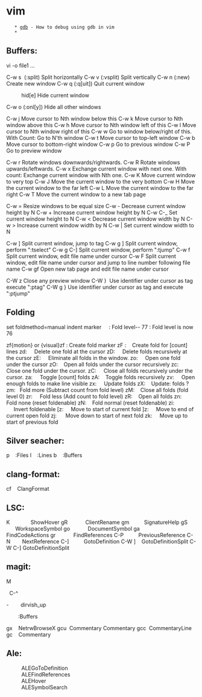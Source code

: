 = vim =

    * [[gdb]] - How to debug using gdb in vim
    *

== Buffers: ==
vi -o file1 ...

C-w s  (:split) Split horizontally
C-w v (:vsplit) Split vertically
C-w n (:new) Create new window
C-w q (:q[uit]) Quit current window
:hid[e] Hide current window
C-w o (:onl[y]) Hide all other windows

C-w j Move cursor to Nth window below this
C-w k Move cursor to Nth window above this
C-w h Move cursor to Nth window left of this
C-w l Move cursor to Nth window right of this
C-w w Go to window below/right of this. With Count: Go to N'th window
C-w t Move cursor to top-left window
C-w b Move cursor to bottom-right window
C-w p Go to previous window
C-w P Go to preview window

C-w r Rotate windows downwards/rightwards.
C-w R Rotate windows upwards/leftwards.
C-w x Exchange current window with next one. With count: Exchange current window with Nth one.
C-w K Move current window to very top
C-w J Move the current window to the very bottom
C-w H Move the current window to the far left
C-w L Move the current window to the far right
C-w T Move the current window to a new tab page

C-w = Resize windows to be equal size
C-w - Decrease current window height by N
C-w + Increase current window height by N
C-w C-_ Set current window height to N
C-w < Decrease current window width by N
C-w > Increase current window width by N
C-w | Set current window width to N

C-w ] Split current window, jump to tag
C-w g ] Split current window, perform ":tselect"
C-w g C-] Split current window, perform ":tjump"
C-w f Split current window, edit file name under cursor
C-w F Split current window, edit file name under cursor and jump to line number following file name
C-w gf Open new tab page and edit file name under cursor

C-W z Close any preview window
C-W }  Use identifier under cursor as tag execute ":ptag"
C-W g } Use identifier under cursor as tag and execute ":ptjump"

== Folding ==
set foldmethod=manual indent marker
{{{     :  Fold level++
}}}     : Fold level--
{{{77 : Fold level is now77
}}}77 : Fold level is now 76


zf{motion} or {visual}zf : Create fold marker
zF :    Create fold for [count] lines
zd:     Delete one fold at the cursor
zD:     Delete folds recursively at the cursor
zE:     Eliminate all folds in the window.
zo:     Open one fold under the cursor
zO:    Open all folds under the cursor recursively
zc:     Close one fold under the cursor.
zC:     Close all folds recursively under the cursor.
za:     Toggle [count] folds
zA:    Toggle folds recursively
zv:     Open enough folds to make line visible
zx:     Update folds
zX:    Update: folds ?
zm:   Fold more (Subtract count from fold level)
zM:    Close all folds (fold level 0)
zr:     Fold less (Add count to fold level)
zR:    Open all folds
zn:     Fold none (reset foldenable)
zN:    Fold normal (reset foldenable)
zi:      Invert foldenable
[z:     Move to start of current fold
]z:     Move to end of current open fold
zj:      Move down to start of next fold
zk:     Move up to start of previous fold

== Silver seacher:  ==
<leader>p     :Files
<leader>l     :Lines
<leader>b     :Buffers

== clang-format: ==
<leader>cf     ClangFormat

== LSC: ==
K              ShowHover
gR            ClientRename
gm           SignatureHelp
gS            WorkspaceSymbol
go            DocumentSymbol
ga            FindCodeActions
gr            FindReferences
C-P          PreviousReference
C-N         NextReference
C-]          GotoDefinition
C-W ]     GotoDefinitionSplit
C-W C-] GotoDefinitionSplit

== magit: ==
<space>M

<space><space>  C-^

-         dirvish_up
;         :Buffers
gx     NetrwBrowseX
gcu   Commentary Commentary
gcc   CommentaryLine
gc    Commentary

== Ale: ==
:ALEGoToDefinition
:ALEFindReferences
:ALEHover
:ALESymbolSearch
